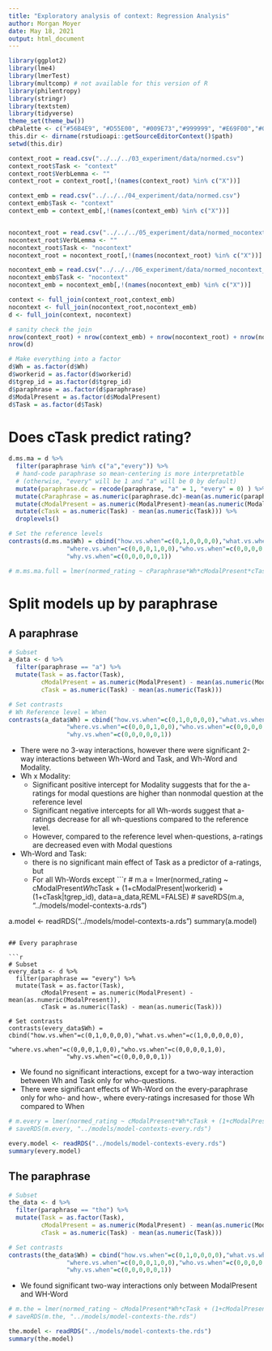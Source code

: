 ```yaml
---
title: "Exploratory analysis of context: Regression Analysis"
author: Morgan Moyer
date: May 18, 2021
output: html_document
---
```


```r
library(ggplot2)
library(lme4)
library(lmerTest)
library(multcomp) # not available for this version of R
library(philentropy)
library(stringr)
library(textstem)
library(tidyverse)
theme_set(theme_bw())
cbPalette <- c("#56B4E9", "#D55E00", "#009E73","#999999", "#E69F00","#009E73","#56B4E9", "#D55E00", "#009E73","#999999", "#E69F00","#009E73","#56B4E9", "#D55E00", "#009E73","#999999", "#E69F00","#009E73","#56B4E9", "#D55E00", "#009E73","#999999", "#E69F00","#009E73")
this.dir <- dirname(rstudioapi::getSourceEditorContext()$path)
setwd(this.dir)
```

```r
context_root = read.csv("../../../03_experiment/data/normed.csv") 
context_root$Task <- "context"
context_root$VerbLemma <- ""
context_root = context_root[,!(names(context_root) %in% c("X"))]

context_emb = read.csv("../../../04_experiment/data/normed.csv") 
context_emb$Task <- "context"
context_emb = context_emb[,!(names(context_emb) %in% c("X"))]


nocontext_root = read.csv("../../../05_experiment/data/normed_nocontext_root.csv")
nocontext_root$VerbLemma <- ""
nocontext_root$Task <- "nocontext"
nocontext_root = nocontext_root[,!(names(nocontext_root) %in% c("X"))]

nocontext_emb = read.csv("../../../06_experiment/data/normed_nocontext_embedded.csv")
nocontext_emb$Task <- "nocontext"
nocontext_emb = nocontext_emb[,!(names(nocontext_emb) %in% c("X"))]
```

```r
context <- full_join(context_root,context_emb)
nocontext <- full_join(nocontext_root,nocontext_emb)
d <- full_join(context, nocontext)

# sanity check the join
nrow(context_root) + nrow(context_emb) + nrow(nocontext_root) + nrow(nocontext_emb)
nrow(d)
```


```r
# Make everything into a factor
d$Wh = as.factor(d$Wh)
d$workerid = as.factor(d$workerid)
d$tgrep_id = as.factor(d$tgrep_id)
d$paraphrase = as.factor(d$paraphrase)
d$ModalPresent = as.factor(d$ModalPresent)
d$Task = as.factor(d$Task)
```
# Does cTask predict rating?

```r
d.ms.ma = d %>%
  filter(paraphrase %in% c("a","every")) %>%
  # hand-code paraphrase so mean-centering is more interpretatble 
  # (otherwise, "every" will be 1 and "a" will be 0 by default)
  mutate(paraphrase.dc = recode(paraphrase, "a" = 1, "every" = 0) ) %>%
  mutate(cParaphrase = as.numeric(paraphrase.dc)-mean(as.numeric(paraphrase.dc))) %>%
  mutate(cModalPresent = as.numeric(ModalPresent)-mean(as.numeric(ModalPresent))) %>%
  mutate(cTask = as.numeric(Task) - mean(as.numeric(Task))) %>%
  droplevels()
```

```r
# Set the reference levels
contrasts(d.ms.ma$Wh) = cbind("how.vs.when"=c(0,1,0,0,0,0),"what.vs.when"=c(1,0,0,0,0,0),
                "where.vs.when"=c(0,0,0,1,0,0),"who.vs.when"=c(0,0,0,0,1,0),
                "why.vs.when"=c(0,0,0,0,0,1))
```

```r

# m.ms.ma.full = lmer(normed_rating ~ cParaphrase*Wh*cModalPresent*cTask + (1+cParaphrase+Wh+cModalPresent|workerid) + (1+cParaphrase+cTask|tgrep_id), data=d.ms.ma)

```



# Split models up by paraphrase
## A paraphrase

```r
# Subset
a_data <- d %>%
  filter(paraphrase == "a") %>%
  mutate(Task = as.factor(Task),
         cModalPresent = as.numeric(ModalPresent) - mean(as.numeric(ModalPresent)),
         cTask = as.numeric(Task) - mean(as.numeric(Task)))

# Set contrasts
# Wh Reference level = When
contrasts(a_data$Wh) = cbind("how.vs.when"=c(0,1,0,0,0,0),"what.vs.when"=c(1,0,0,0,0,0),
                "where.vs.when"=c(0,0,0,1,0,0),"who.vs.when"=c(0,0,0,0,1,0),
                "why.vs.when"=c(0,0,0,0,0,1))
```

- There were no 3-way interactions, however there were significant 2-way interactions between Wh-Word and Task, and Wh-Word and Modality.
- Wh x Modality:
  - Significant positive intercept for Modality suggests that for the a-ratings for modal questions are higher than nonmodal question at the reference level
  - Significant negative intercepts for all Wh-words suggest that a-ratings decrease for all wh-questions compared to the reference level.
  - However, compared to the reference level when-questions, a-ratings are decreased even with Modal questions
- Wh-Word and Task:
  - there is no significant main effect of Task as a predictor of a-ratings, but 
  - For all Wh-Words except
```r
# m.a = lmer(normed_rating ~ cModalPresent*Wh*cTask + (1+cModalPresent|workerid) + (1+cTask|tgrep_id), data=a_data,REML=FALSE)
# saveRDS(m.a, "../models/model-contexts-a.rds")

a.model <- readRDS("../models/model-contexts-a.rds")
summary(a.model)
```

## Every paraphrase

```r
# Subset
every_data <- d %>%
  filter(paraphrase == "every") %>%
  mutate(Task = as.factor(Task),
         cModalPresent = as.numeric(ModalPresent) - mean(as.numeric(ModalPresent)),
         cTask = as.numeric(Task) - mean(as.numeric(Task)))

# Set contrasts
contrasts(every_data$Wh) = cbind("how.vs.when"=c(0,1,0,0,0,0),"what.vs.when"=c(1,0,0,0,0,0),
                "where.vs.when"=c(0,0,0,1,0,0),"who.vs.when"=c(0,0,0,0,1,0),
                "why.vs.when"=c(0,0,0,0,0,1))

```

- We found no significant interactions, except for a two-way interaction between Wh and Task only for who-questions.
- There were significant effects of Wh-Word on the every-paraphrase only for who- and how-, where every-ratings incresased for those Wh compared to When
```r
# m.every = lmer(normed_rating ~ cModalPresent*Wh*cTask + (1+cModalPresent|workerid) + (1+cTask|tgrep_id), data=every_data,REML=FALSE)
# saveRDS(m.every, "../models/model-contexts-every.rds")

every.model <- readRDS("../models/model-contexts-every.rds")
summary(every.model)
```

## The paraphrase

```r
# Subset
the_data <- d %>%
  filter(paraphrase == "the") %>%
  mutate(Task = as.factor(Task),
         cModalPresent = as.numeric(ModalPresent) - mean(as.numeric(ModalPresent)),
         cTask = as.numeric(Task) - mean(as.numeric(Task)))

# Set contrasts
contrasts(the_data$Wh) = cbind("how.vs.when"=c(0,1,0,0,0,0),"what.vs.when"=c(1,0,0,0,0,0),
                "where.vs.when"=c(0,0,0,1,0,0),"who.vs.when"=c(0,0,0,0,1,0),
                "why.vs.when"=c(0,0,0,0,0,1))

```

- We found significant two-way interactions only between ModalPresent and WH-Word
```r
# m.the = lmer(normed_rating ~ cModalPresent*Wh*cTask + (1+cModalPresent|workerid) + (1+cTask|tgrep_id), data=the_data,REML=FALSE)
# saveRDS(m.the, "../models/model-contexts-the.rds")

the.model <- readRDS("../models/model-contexts-the.rds")
summary(the.model)

```



